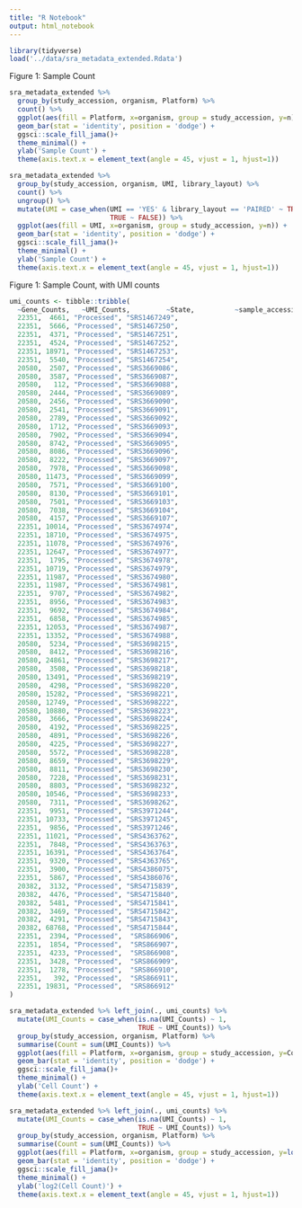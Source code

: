 ```yaml
---
title: "R Notebook"
output: html_notebook
---
```



```r
library(tidyverse)
load('../data/sra_metadata_extended.Rdata')
```

Figure 1: Sample Count
```r
sra_metadata_extended %>% 
  group_by(study_accession, organism, Platform) %>% 
  count() %>% 
  ggplot(aes(fill = Platform, x=organism, group = study_accession, y=n)) + 
  geom_bar(stat = 'identity', position = 'dodge') + 
  ggsci::scale_fill_jama()+ 
  theme_minimal() + 
  ylab('Sample Count') +
  theme(axis.text.x = element_text(angle = 45, vjust = 1, hjust=1))

sra_metadata_extended %>% 
  group_by(study_accession, organism, UMI, library_layout) %>% 
  count() %>% 
  ungroup() %>% 
  mutate(UMI = case_when(UMI == 'YES' & library_layout == 'PAIRED' ~ TRUE,
                         TRUE ~ FALSE)) %>% 
  ggplot(aes(fill = UMI, x=organism, group = study_accession, y=n)) + 
  geom_bar(stat = 'identity', position = 'dodge') + 
  ggsci::scale_fill_jama()+ 
  theme_minimal() + 
  ylab('Sample Count') +
  theme(axis.text.x = element_text(angle = 45, vjust = 1, hjust=1))
```

Figure 1: Sample Count, with UMI counts
```r
umi_counts <- tibble::tribble(
  ~Gene_Counts,   ~UMI_Counts,         ~State,          ~sample_accession,
  22351,  4661, "Processed", "SRS1467249",
  22351,  5666, "Processed", "SRS1467250",
  22351,  4371, "Processed", "SRS1467251",
  22351,  4524, "Processed", "SRS1467252",
  22351, 18971, "Processed", "SRS1467253",
  22351,  5540, "Processed", "SRS1467254",
  20580,  2507, "Processed", "SRS3669086",
  20580,  3587, "Processed", "SRS3669087",
  20580,   112, "Processed", "SRS3669088",
  20580,  2444, "Processed", "SRS3669089",
  20580,  2456, "Processed", "SRS3669090",
  20580,  2541, "Processed", "SRS3669091",
  20580,  2789, "Processed", "SRS3669092",
  20580,  1712, "Processed", "SRS3669093",
  20580,  7902, "Processed", "SRS3669094",
  20580,  8742, "Processed", "SRS3669095",
  20580,  8086, "Processed", "SRS3669096",
  20580,  8222, "Processed", "SRS3669097",
  20580,  7978, "Processed", "SRS3669098",
  20580, 11473, "Processed", "SRS3669099",
  20580,  7571, "Processed", "SRS3669100",
  20580,  8130, "Processed", "SRS3669101",
  20580,  7501, "Processed", "SRS3669103",
  20580,  7038, "Processed", "SRS3669104",
  20580,  4157, "Processed", "SRS3669107",
  22351, 10014, "Processed", "SRS3674974",
  22351, 18710, "Processed", "SRS3674975",
  22351, 11078, "Processed", "SRS3674976",
  22351, 12647, "Processed", "SRS3674977",
  22351,  1795, "Processed", "SRS3674978",
  22351, 10719, "Processed", "SRS3674979",
  22351, 11987, "Processed", "SRS3674980",
  22351, 11987, "Processed", "SRS3674981",
  22351,  9707, "Processed", "SRS3674982",
  22351,  8956, "Processed", "SRS3674983",
  22351,  9692, "Processed", "SRS3674984",
  22351,  6858, "Processed", "SRS3674985",
  22351, 12053, "Processed", "SRS3674987",
  22351, 13352, "Processed", "SRS3674988",
  20580,  5234, "Processed", "SRS3698215",
  20580,  8412, "Processed", "SRS3698216",
  20580, 24861, "Processed", "SRS3698217",
  20580,  3508, "Processed", "SRS3698218",
  20580, 13491, "Processed", "SRS3698219",
  20580,  4298, "Processed", "SRS3698220",
  20580, 15282, "Processed", "SRS3698221",
  20580, 12749, "Processed", "SRS3698222",
  20580, 10880, "Processed", "SRS3698223",
  20580,  3666, "Processed", "SRS3698224",
  20580,  4192, "Processed", "SRS3698225",
  20580,  4891, "Processed", "SRS3698226",
  20580,  4225, "Processed", "SRS3698227",
  20580,  5572, "Processed", "SRS3698228",
  20580,  8659, "Processed", "SRS3698229",
  20580,  8811, "Processed", "SRS3698230",
  20580,  7228, "Processed", "SRS3698231",
  20580,  8803, "Processed", "SRS3698232",
  20580, 10546, "Processed", "SRS3698233",
  20580,  7311, "Processed", "SRS3698262",
  22351,  9951, "Processed", "SRS3971244",
  22351, 10733, "Processed", "SRS3971245",
  22351,  9856, "Processed", "SRS3971246",
  22351, 11021, "Processed", "SRS4363762",
  22351,  7848, "Processed", "SRS4363763",
  22351, 16391, "Processed", "SRS4363764",
  22351,  9320, "Processed", "SRS4363765",
  22351,  3900, "Processed", "SRS4386075",
  22351,  5867, "Processed", "SRS4386076",
  20382,  3132, "Processed", "SRS4715839",
  20382,  4476, "Processed", "SRS4715840",
  20382,  5481, "Processed", "SRS4715841",
  20382,  3469, "Processed", "SRS4715842",
  20382,  4291, "Processed", "SRS4715843",
  20382, 68768, "Processed", "SRS4715844",
  22351,  2394, "Processed",  "SRS866906",
  22351,  1854, "Processed",  "SRS866907",
  22351,  4233, "Processed",  "SRS866908",
  22351,  3428, "Processed",  "SRS866909",
  22351,  1278, "Processed",  "SRS866910",
  22351,   392, "Processed",  "SRS866911",
  22351, 19831, "Processed",  "SRS866912"
)

sra_metadata_extended %>% left_join(., umi_counts) %>% 
  mutate(UMI_Counts = case_when(is.na(UMI_Counts) ~ 1,
                                TRUE ~ UMI_Counts)) %>% 
  group_by(study_accession, organism, Platform) %>% 
  summarise(Count = sum(UMI_Counts)) %>% 
  ggplot(aes(fill = Platform, x=organism, group = study_accession, y=Count)) + 
  geom_bar(stat = 'identity', position = 'dodge') + 
  ggsci::scale_fill_jama()+ 
  theme_minimal() + 
  ylab('Cell Count') +
  theme(axis.text.x = element_text(angle = 45, vjust = 1, hjust=1))

sra_metadata_extended %>% left_join(., umi_counts) %>% 
  mutate(UMI_Counts = case_when(is.na(UMI_Counts) ~ 1,
                                TRUE ~ UMI_Counts)) %>% 
  group_by(study_accession, organism, Platform) %>% 
  summarise(Count = sum(UMI_Counts)) %>% 
  ggplot(aes(fill = Platform, x=organism, group = study_accession, y=log2(Count))) + 
  geom_bar(stat = 'identity', position = 'dodge') + 
  ggsci::scale_fill_jama()+ 
  theme_minimal() + 
  ylab('log2(Cell Count)') +
  theme(axis.text.x = element_text(angle = 45, vjust = 1, hjust=1))
  
  
```